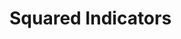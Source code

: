 
# Squared Indicators

<Playground>
    <ProgressBar
        steps={[{"id": 1},{ "id": 2 },{ "id": 3},{ "id": 4}]}
        activeStep={4}
        color="#4B0082"
        squared={true}
    />
</Playground>